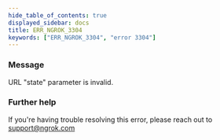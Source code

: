 ```yaml
---
hide_table_of_contents: true
displayed_sidebar: docs
title: ERR_NGROK_3304
keywords: ["ERR_NGROK_3304", "error 3304"]
---
```


### Message

URL "state" parameter is invalid.

### Further help

If you're having trouble resolving this error, please reach out to [support@ngrok.com](mailto:support@ngrok.com?subject=Help%20with%20ERR_NGROK_3304)
